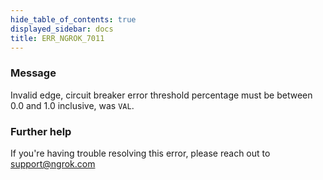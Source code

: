 ```yaml
---
hide_table_of_contents: true
displayed_sidebar: docs
title: ERR_NGROK_7011
---
```


### Message

Invalid edge, circuit breaker error threshold percentage must be between 0.0 and 1.0 inclusive, was `VAL`.

### Further help

If you're having trouble resolving this error, please reach out to [support@ngrok.com](mailto:support@ngrok.com?subject=Help%20with%20ERR_NGROK_7011)
